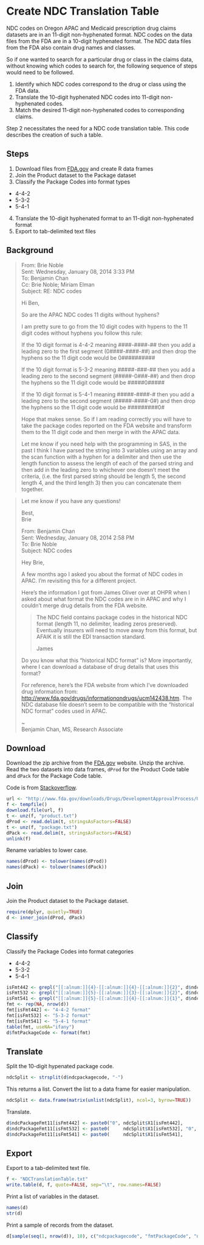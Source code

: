 # Create NDC Translation Table

NDC codes on Oregon APAC and Medicaid prescription drug claims datasets are in an 11-digit non-hyphenated format.
NDC codes on the data files from the FDA are in a 10-digit hyphenated format.
The NDC data files from the FDA also contain drug names and classes.

So if one wanted to search for a particular drug or class in the claims data, without knowing which codes to search for, the following sequence of steps would need to be followed.

1. Identify which NDC codes correspond to the drug or class using the FDA data.
2. Translate the 10-digit hyphenated NDC codes into 11-digit non-hyphenated codes.
3. Match the desired 11-digit non-hyphenated codes to corresponding claims.

Step 2 necessitates the need for a NDC code translation table. This code describes the creation of such a table.


## Steps

1. Download files from [FDA.gov](http://www.fda.gov/Drugs/InformationOnDrugs/ucm142438.htm) and create R data frames
2. Join the Product dataset to the Package dataset
3. Classify the Package Codes into format types
  * 4-4-2
  * 5-3-2
  * 5-4-1
4. Translate the 10-digit hyphenated format to an 11-digit non-hyphenated format
5. Export to tab-delimited text files


## Background

> From: Brie Noble  
> Sent: Wednesday, January 08, 2014 3:33 PM  
> To: Benjamin Chan  
> Cc: Brie Noble; Miriam Elman  
> Subject: RE: NDC codes  
> 
> Hi Ben,
> 
> So are the APAC NDC codes 11 digits without hyphens?
> 
> I am pretty sure to go from the 10 digit codes with hypens to the 11 digit
> codes without hyphens you follow this rule:
> 
> If the 10 digit format is 4-4-2 meaning ####-####-## then you add a leading
> zero to the first segment (0####-####-##) and then drop the hyphens so the 11
> digit code would be 0##########
> 
> If the 10 digit format is 5-3-2 meaning #####-###-## then you add a leading
> zero to the second segment (#####-0###-##) and then drop the hyphens so the 11
> digit code would be #####0#####
> 
> If the 10 digit format is 5-4-1 meaning #####-####-# then you add a leading
> zero to the second segment (#####-####-0#) and then drop the hyphens so the 11
> digit code would be #########0#
> 
> Hope that makes sense. So if I am reading correctly you will have to take the
> package codes reported on the FDA website and transform them to the 11 digit
> code and then merge in with the APAC data.
> 
> Let me know if you need help with the programming in SAS, in the past I think
> I have parsed the string into 3 variables using an array and the scan function
> with a hyphen for a delimiter and then use the length function to assess the
> length of each of the parsed string and then add in the leading zero to
> whichever one doesn’t meet the criteria, (i.e. the first parsed string should
> be length 5, the second length 4, and the third length 3) then you can
> concatenate them together.

> Let me know if you have any questions!
> 
> Best,  
> Brie
> 
> From: Benjamin Chan  
> Sent: Wednesday, January 08, 2014 2:58 PM  
> To: Brie Noble  
> Subject: NDC codes  
> 
> Hey Brie,
> 
> A few months ago I asked you about the format of NDC codes in APAC. I’m
> revisiting this for a different project.
> 
> Here’s the information I got from James Oliver over at OHPR when I asked about
> what format the NDC codes are in in APAC and why I couldn’t merge drug details
> from the FDA website.
> 
>> The NDC field contains package codes in the historical NDC format (length 11,
>> no delimiter, leading zeros preserved). Eventually insurers will need to move
>> away from this format, but AFAIK it is still the EDI transaction standard.
>> 
>> James
> 
> Do you know what this “historical NDC format” is? More importantly, where I
> can download a database of drug details that uses this format?
> 
> For reference, here’s the FDA website from which I’ve downloaded drug
> information from: [http://www.fda.gov/drugs/informationondrugs/ucm142438.htm](http://www.fda.gov/drugs/informationondrugs/ucm142438.htm).
> The NDC database file doesn’t seem to be compatible with the “historical NDC
> format” codes used in APAC.
> 
> ~  
> Benjamin Chan, MS, Research Associate


## Download

Download the zip archive from the [FDA.gov](http://www.fda.gov/Drugs/InformationOnDrugs/ucm142438.htm) website.
Unzip the archive.
Read the two datasets into data frames, `dProd` for the Product Code table and `dPack` for the Package Code table.

Code is from [Stackoverflow](http://stackoverflow.com/a/3053883/1427069).

```r
url <- "http://www.fda.gov/downloads/Drugs/DevelopmentApprovalProcess/UCM070838.zip"
f <- tempfile()
download.file(url, f)
t <- unz(f, "product.txt")
dProd <- read.delim(t, stringsAsFactors=FALSE)
t <- unz(f, "package.txt")
dPack <- read.delim(t, stringsAsFactors=FALSE)
unlink(f)
```

Rename variables to lower case.

```r
names(dProd) <- tolower(names(dProd))
names(dPack) <- tolower(names(dPack))
```


## Join

Join the Product dataset to the Package dataset.

```r
require(dplyr, quietly=TRUE)
d <- inner_join(dProd, dPack)
```


## Classify

Classify the Package Codes into format categories

* 4-4-2
* 5-3-2
* 5-4-1

```r
isFmt442 <- grepl("[[:alnum:]]{4}-[[:alnum:]]{4}-[[:alnum:]]{2}", d$ndcpackagecode)
isFmt532 <- grepl("[[:alnum:]]{5}-[[:alnum:]]{3}-[[:alnum:]]{2}", d$ndcpackagecode)
isFmt541 <- grepl("[[:alnum:]]{5}-[[:alnum:]]{4}-[[:alnum:]]{1}", d$ndcpackagecode)
fmt <- rep(NA, nrow(d))
fmt[isFmt442] <- "4-4-2 format"
fmt[isFmt532] <- "5-3-2 format"
fmt[isFmt541] <- "5-4-1 format"
table(fmt, useNA="ifany")
d$fmtPackageCode <- format(fmt)
```


## Translate

Split the 10-digit hypenated package code.

```r
ndcSplit <- strsplit(d$ndcpackagecode, "-")
```

This returns a list. Convert the list to a data frame for easier manipulation.

```r
ndcSplit <- data.frame(matrix(unlist(ndcSplit), ncol=3, byrow=TRUE))
```

Translate.

```r
d$ndcPackageFmt11[isFmt442] <- paste0("0", ndcSplit$X1[isFmt442],      ndcSplit$X2[isFmt442],      ndcSplit$X3[isFmt442])
d$ndcPackageFmt11[isFmt532] <- paste0(     ndcSplit$X1[isFmt532], "0", ndcSplit$X2[isFmt532],      ndcSplit$X3[isFmt532])
d$ndcPackageFmt11[isFmt541] <- paste0(     ndcSplit$X1[isFmt541],      ndcSplit$X2[isFmt541], "0", ndcSplit$X3[isFmt541])
```


## Export

Export to a tab-delimited text file.

```r
f <- "NDCTranslationTable.txt"
write.table(d, f, quote=FALSE, sep="\t", row.names=FALSE)
```

Print a list of variables in the dataset.

```r
names(d)
str(d)
```

Print a sample of records from the dataset.

```r
d[sample(seq(1, nrow(d)), 10), c("ndcpackagecode", "fmtPackageCode", "ndcPackageFmt11", "substancename")]
```
